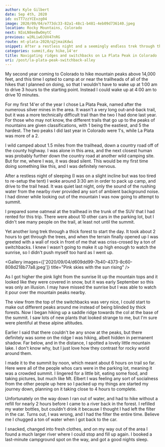 ```yaml
---
author: Kyle Gilbert
date: Sep 4th, 2020
id: osTT7zzYCEvzg04
image: 2020/09/04/e773dc33-82a1-48c1-b481-4eb09d736140.jpeg
location: Rocky Mountains, Colorado
next: NIoLN8eeBwOmytC
previous: w2RLiwOJUV47nRG
route: mt-plata-2020/q2jmaiKdwi
snippet: After a restless night and a seemingly endless trek through thick, shadowy woods, the trail suddenly broke open, revealing a towering wall of rock, its switchbacks winding like a serpent toward the sky.
categories: summit,day hike,14'er
title: Navigating ridges and switchbacks on La Plata Peak in Colorado
uri: /post/la-plata-peak-switchback-alley
---
```


<Stats />

<Route />

My second year coming to Colorado to hike mountain peaks above 14,000 feet, and
this time I opted to camp at or near the trailheads of all of the hikes that I
planned on doing, so that I wouldn't have to wake up at 1:00 am to drive 3 hours
to the starting point. Instead I could wake up at 4:00 am to drive 10 minutes.

For my first 14'er of the year I chose La Plata Peak, named after the numerous
silver mines in the area. It wasn't a very long out-and-back trail, but it was
a more technically difficult trail than the two I had done last year. For those
who may not know, the different trails that go up to the peaks of mountains
are given classifications, with 1 being the eastiest, and 5 the hardest. The
two peaks I did last year in Colorado were 1's, while La Plata was more of a 2.

I wild camped about 1.5 miles from the trailhead, down a country road off of the
county highway. I was alone in this area, and the next closest human was
probably further down the country road at another wild camping site. But for me,
where I was, it was dead silent. This would be my first time doing something
like this, and I was definitely nervous.

After a restless night of sleeping (I was on a slight incline but was too tired
to re-setup the tent) I woke around 3:30 am in order to pack up camp, and
drive to the trail head. It was quiet last night, only the sound of the rushing
water from the nearby river provided any sort of ambient background noise. I had
dinner while looking out of the mountain I was now going to attempt to summit.

I prepared some oatmeal at the trailhead in the trunk of the SUV that I had
rented for this trip. There were about 10 other cars in the parking lot, but
I didn't see many people on the trail, at least not until the summit.

Yet another long trek through a thick forest to start the day. It took about 2
hours to get through the trees, and when the terrain finally opened up I was
greeted with a wall of rock in front of me that was criss-crosed by a ton of
switchbacks. I knew I wasn't going to make it up high enough to watch the
sunrise, so I didn't push myself too hard as I went up.

<Gallery images={['2020/09/04/d609dd99-7b40-4373-8c60-808d218b77a8.jpeg']} title="Pink skies with the sun rising" />

As I got higher the pink light from the sunrise lit up the mountain tops and it
looked like they were covered in snow, but it was early September so this was
only an illusion. I may have missed the sunrise but I was able to watch it pour
over the mountain peaks nearby.

The view from the top of the switchbacks was very nice, I could start to make
out different peaks around me instead of being blinded by thick forests. Now
I began hiking up a saddle ridge towards the col at the base of the summit. I
saw lots of new plants that looked strange to me, but I'm sure were plentiful
at these alpine altitudes.

Earlier I said that there couldn't be any snow at the peaks, but there definitely
was some on the ridge I was hiking, albeit hidden in permanent shadow. Far below,
and in the distance, I spotted a lovely little mountain lake. I don't know why,
but I just love how they contrast for rocky world around them.

I made it to the summit by noon, which meant about 6 hours on trail so far. Here
were all of the people whos cars were in the parking lot, meaning it was a
crowded summit. I lingered for a little bit, eating some food, and taking
pictures, but much like Mt. Elbert I was feeling any sort of socialness from
the other people up here so I packed up my things are started my journey down,
planning on it taking close to 4 hours to complete.

Unfortunately on the way down I ran out of water, and had to hike without a
refill for nearly 2 hours before I came to a river back in the forest. I refilled
my water bottles, but couldn't drink it because I thought I had left the filter
in the car. Turns out, I was wrong, and I had the filter the entire time. Believe
me I chugged a ton of water when I got back to the car.

I snacked, changed into fresh clothes, and on my way out of the area I found
a much larger river where I could stop and fill up again. I booked a last-minute
campground spot on the way, and got a good nights sleep.

